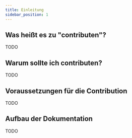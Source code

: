 ```yaml
---
title: Einleitung
sidebar_position: 1
---
```


## Was heißt es zu "contributen"?

TODO

## Warum sollte ich contributen?

TODO

## Voraussetzungen für die Contribution

TODO

## Aufbau der Dokumentation

TODO

